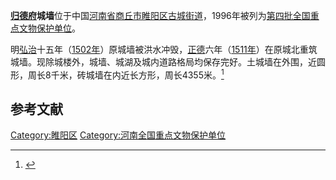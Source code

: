 {{coord|34|22|36|N|116|36|35|E|display=title|scale:10000}}<!-- 南门坐标 -->
{{文物保护单位
| 级别 = 全国
| 名称 = 归德府城墙
| 图片 = 1511 Shangqiu City Wall & South Gate.jpg
| 所在 = [[河南省|河南省]][[商丘市|商丘市]][[睢阳区|睢阳区]]
| 分类 = 古建筑
| 时代 = [[明朝|明]]
| 编号 = 4-146
| 登录 = 1996年11月20日
}}

'''[[归德府|归德府]]城墙'''位于中国[[河南省|河南省]][[商丘市|商丘市]][[睢阳区|睢阳区]][[古城街道_(商丘市)|古城街道]]，1996年被列为[[第四批全国重点文物保护单位|第四批全国重点文物保护单位]]。

明[[弘治|弘治]]十五年（[[1502年|1502年]]）原城墙被洪水冲毁，[[正德_(明朝)|正德]]六年（[[1511年|1511年]]）在原城北重筑城墙。现除城楼外，城墙、城湖及城内道路格局均保存完好。土城墙在外围，近圆形，周长8千米，砖城墙在内近长方形，周长4355米。<ref>{{Cite book |title=全国重点文物保护单位·第一至第五批·第Ⅱ卷 |publisher=文物出版社 |year=2004 |isbn=7-5010-1525-2 |pages=389 }}</ref>

==参考文献==
{{reflist}}

{{河南省境内的古城墙}}
{{河南全国重点文物保护单位}}

{{DEFAULTSORT:G归}}
[[Category:睢阳区|Category:睢阳区]]
[[Category:河南全国重点文物保护单位|Category:河南全国重点文物保护单位]]